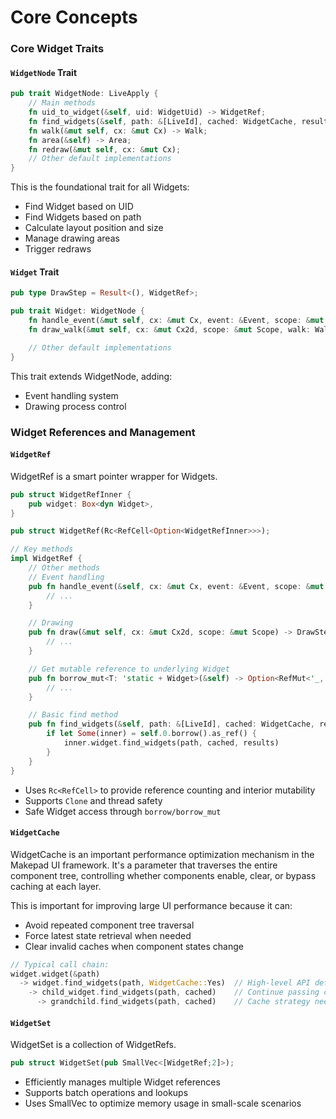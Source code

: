 # Core Concepts

### Core Widget Traits

#### `WidgetNode` Trait

```rust
pub trait WidgetNode: LiveApply {
    // Main methods
    fn uid_to_widget(&self, uid: WidgetUid) -> WidgetRef;
    fn find_widgets(&self, path: &[LiveId], cached: WidgetCache, results: &mut WidgetSet);
    fn walk(&mut self, cx: &mut Cx) -> Walk;
    fn area(&self) -> Area;
    fn redraw(&mut self, cx: &mut Cx);
    // Other default implementations
}
```
This is the foundational trait for all Widgets:

- Find Widget based on UID
- Find Widgets based on path
- Calculate layout position and size
- Manage drawing areas
- Trigger redraws

#### `Widget` Trait

```rust
pub type DrawStep = Result<(), WidgetRef>;

pub trait Widget: WidgetNode {
    fn handle_event(&mut self, cx: &mut Cx, event: &Event, scope: &mut Scope);
    fn draw_walk(&mut self, cx: &mut Cx2d, scope: &mut Scope, walk: Walk) -> DrawStep;

    // Other default implementations
}
```

This trait extends WidgetNode, adding:

- Event handling system
- Drawing process control

### Widget References and Management

#### `WidgetRef`

WidgetRef is a smart pointer wrapper for Widgets.

```rust
pub struct WidgetRefInner {
    pub widget: Box<dyn Widget>,
}

pub struct WidgetRef(Rc<RefCell<Option<WidgetRefInner>>>);

// Key methods
impl WidgetRef {
    // Other methods
    // Event handling
    pub fn handle_event(&self, cx: &mut Cx, event: &Event, scope: &mut Scope) {
        // ...
    }

    // Drawing
    pub fn draw(&mut self, cx: &mut Cx2d, scope: &mut Scope) -> DrawStep {
        // ...
    }

    // Get mutable reference to underlying Widget
    pub fn borrow_mut<T: 'static + Widget>(&self) -> Option<RefMut<'_, T>> {
        // ...
    }

    // Basic find method
    pub fn find_widgets(&self, path: &[LiveId], cached: WidgetCache, results: &mut WidgetSet) {
        if let Some(inner) = self.0.borrow().as_ref() {
            inner.widget.find_widgets(path, cached, results)
        }
    }
}
```
- Uses `Rc<RefCell>` to provide reference counting and interior mutability
- Supports `Clone` and thread safety
- Safe Widget access through `borrow/borrow_mut`

#### `WidgetCache`

WidgetCache is an important performance optimization mechanism in the Makepad UI framework. It's a parameter that traverses the entire component tree, controlling whether components enable, clear, or bypass caching at each layer.

This is important for improving large UI performance because it can:

- Avoid repeated component tree traversal
- Force latest state retrieval when needed
- Clear invalid caches when component states change

```rust
// Typical call chain:
widget.widget(&path)
  -> widget.find_widgets(path, WidgetCache::Yes)  // High-level API defaults to using cache
    -> child_widget.find_widgets(path, cached)    // Continue passing cache parameter down
      -> grandchild.find_widgets(path, cached)    // Cache strategy needs to be consistent
```

#### `WidgetSet`

WidgetSet is a collection of WidgetRefs.

```rust
pub struct WidgetSet(pub SmallVec<[WidgetRef;2]>);
```

- Efficiently manages multiple Widget references
- Supports batch operations and lookups
- Uses SmallVec to optimize memory usage in small-scale scenarios
